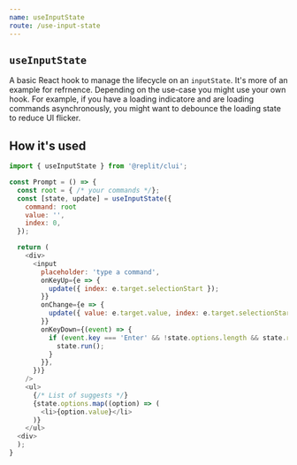 ```yaml
---
name: useInputState
route: /use-input-state
---
```


## `useInputState`

A basic React hook to manage the lifecycle on an `inputState`. It's more of an example for refrnence. Depending on the use-case you might use your own hook. For example, if you have a loading indicatore and are loading commands asynchronously, you might want to debounce the loading state to reduce UI flicker.

## How it's used

```js
import { useInputState } from '@replit/clui';

const Prompt = () => {
  const root = { /* your commands */};
  const [state, update] = useInputState({
    command: root
    value: '',
    index: 0,
  });

  return (
    <div>
      <input
        placeholder: 'type a command',
        onKeyUp={e => {
          update({ index: e.target.selectionStart });
        }}
        onChange={e => {
          update({ value: e.target.value, index: e.target.selectionStart });
        }}
        onKeyDown={(event) => {
          if (event.key === 'Enter' && !state.options.length && state.run) {
            state.run();
          }
        }},
      })}
    />
    <ul>
      {/* List of suggests */}
      {state.options.map((option) => (
        <li>{option.value}</li>
      )}
    </ul>
  <div>
  );
}

```
